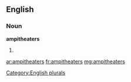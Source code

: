 ==English==

===Noun===
'''ampitheaters'''

# {{misspelling of|amphitheaters}}

[[Category:English plurals]]

[[ar:ampitheaters]]
[[fr:ampitheaters]]
[[mg:ampitheaters]]